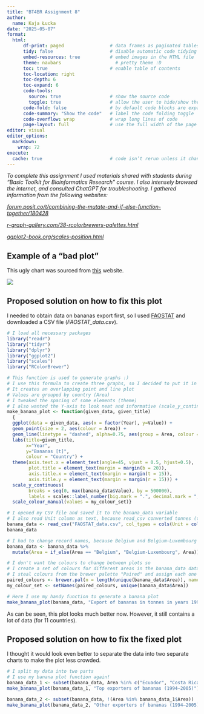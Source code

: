 ```yaml
---
title: "BT4BR Assignment 8"
author:
  name: Kaja Łucka
date: "2025-05-07" 
format: 
  html:
      df-print: paged                 # data frames as paginated tables
      tidy: false                     # disable automatic code tidying 
      embed-resources: true           # embed images in the HTML file
      theme: navbars                    # pretty theme :D
      toc: true                       # enable table of contents
      toc-location: right
      toc-depth: 6
      toc-expand: 6
      code-tools:
        source: true                  # show the source code
        toggle: true                  # allow the user to hide/show the code blocks
      code-fold: false                # by default code blocks are expanded
      code-summary: "Show the code"   # label the code folding toggle
      code-overflow: wrap             # wrap long lines of code
      page-layout: full               # use the full width of the page
editor: visual
editor_options: 
  markdown: 
    wrap: 72
execute:
  cache: true                         # code isn’t rerun unless it changes
---
```


*To complete this assignment I used materials shared with students
during "Basic Toolkit for Bioinformatics Research" course. I also
intensely browsed the internet, and consulted ChatGPT for
troubleshooting. I gathered information from the following websites:*

[*forum.posit.co/t/combining-the-mutate-and-if-else-function-together/180428*](https://forum.posit.co/t/combining-the-mutate-and-if-else-function-together/180428)

[*r-graph-gallery.com/38-rcolorbrewers-palettes.html*](https://r-graph-gallery.com/38-rcolorbrewers-palettes.html)

[*ggplot2-book.org/scales-position.html*](https://ggplot2-book.org/scales-position.html)

## Example of a "bad plot"

This ugly chart was sourced from
[this](www.projektpulsar.pl/struktura/2290727,1,pulsar-oglasza-najgorsze-wykresy-roku-2024.read)
website.

![](bananas.png){fig-align="center"}

## Proposed solution on how to fix this plot

I needed to obtain data on bananas export first, so I used
[FAOSTAT](https://www.fao.org/faostat/en/#data/TCL) and downloaded a CSV
file (*FAOSTAT_data.csv*).

```r
# I load all necessary packages
library("readr")
library("tidyr")
library("dplyr")
library("ggplot2")
library("scales")
library("RColorBrewer")
```

```r
# This function is used to generate graphs :)
# I use this formula to create three graphs, so I decided to put it in a function
# It creates an overlapping point and line plot
# Values are grouped by country (Area)
# I tweaked the spacing of some elements (theme)
# I also wanted the Y-axis to look neat and informative (scale_y_continuous)
make_banana_plot <- function(given_data, given_title) 
  {
  ggplot(data = given_data, aes(x = factor(Year), y=Value)) +
  geom_point(size = 2, aes(colour = Area)) +
  geom_line(linetype = "dashed", alpha=0.75, aes(group = Area, colour = Area)) +
  labs(title=given_title, 
       x="Year", 
       y="Bananas [t]",
       colour = "Country") +
  theme(axis.text.x = element_text(angle=45, vjust = 0.5, hjust=0.5),
        plot.title = element_text(margin = margin(b = 20)),
        axis.title.x = element_text(margin = margin(t = 15)),
        axis.title.y = element_text(margin = margin(r = 15))) +
  scale_y_continuous(
        breaks = seq(0, max(banana_data$Value), by = 500000),
        labels = scales::label_number(big.mark = ".", decimal.mark = ",")) +
  scale_colour_manual(values = my_colour_set)}
```

```r
# I opened my CSV file and saved it to the banana_data variable
# I also read Unit column as text, because read_csv converted tonnes (t) into TRUE
banana_data <- read_csv("FAOSTAT_data.csv", col_types = cols(Unit = col_character()))
banana_data

# I had to change record names, because Belgium and Belgium-Luxembourg were separated until the year 2000 
banana_data <- banana_data %>%
  mutate(Area = if_else(Area == "Belgium", "Belgium-Luxembourg", Area))

# I don't want the colours to change between plots so
# I create a set of colours for different areas in the banana_data dataset
# I steal colours from the brewer palette "Paired" and assign each one a name (area name)
paired_colours <- brewer.pal(n = length(unique(banana_data$Area)), name = "Paired")
my_colour_set <- setNames(paired_colours, unique(banana_data$Area))

# Here I use my handy function to generate a banana plot
make_banana_plot(banana_data, "Export of bananas in tonnes in years 1994-2005")
```

As can be seen, this plot looks much better now. However, it still
contains a lot of data (for 11 countries).

## Proposed solution on how to fix the fixed plot

I thought it would look even better to separate the data into two
separate charts to make the plot less crowded.

```r
# I split my data into two parts
# I use my banana plot function again! 
banana_data_1 <- subset(banana_data, Area %in% c("Ecuador", "Costa Rica", "Colombia", "Philippines"))
make_banana_plot(banana_data_1, "Top exporters of bananas (1994–2005)")

banana_data_2 <- subset(banana_data, !(Area %in% banana_data_1$Area))
make_banana_plot(banana_data_2, "Other exporters of bananas (1994–2005)")
```
